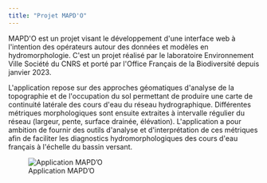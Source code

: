 ```yaml
---
title: "Projet MAPD'O"
---
```


MAPD\'O est un projet visant le développement d\'une interface web à l\'intention des opérateurs autour des données et modèles en hydromorphologie. C\'est un projet réalisé par le laboratoire Environnement Ville Société du CNRS et porté par l\'Office Français de la Biodiversité depuis janvier 2023.

L\'application repose sur des approches géomatiques d\'analyse de la topographie et de l\'occupation du sol permettant de produire une carte de continuité latérale des cours d\'eau du réseau hydrographique. Différentes métriques morphologiques sont ensuite extraites à intervalle régulier du réseau (largeur, pente, surface drainée, élévation). L\'application a pour ambition de fournir des outils d\'analyse et d\'interprétation de ces métriques afin de faciliter les diagnostics hydromorphologiques des cours d\'eau français à l\'échelle du bassin versant.

![Application MAPD'O](images/copie_ecran_mapdoapp.PNG)
